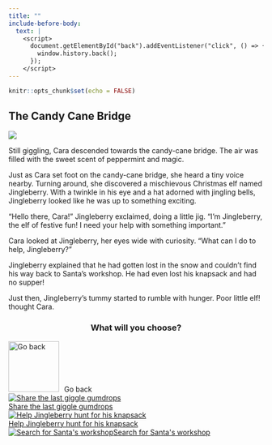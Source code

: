 ```yaml
---
title: ""
include-before-body:
  text: |
    <script>
      document.getElementById("back").addEventListener("click", () => {
        window.history.back();
      });
    </script>
---
```


```r
knitr::opts_chunk$set(echo = FALSE)
```

:::::: {.scenario .column-screen}

:::: {.column-body .scenario-text}

## The Candy Cane Bridge

::::

::: {.column-body .scenario-image}

![](images/jingleberry.png)

:::

:::: {.column-body .scenario-text}

Still giggling, Cara descended towards the candy-cane bridge. The air was filled with the sweet scent of peppermint and magic.

Just as Cara set foot on the candy-cane bridge, she heard a tiny voice nearby. Turning around, she discovered a mischievous Christmas elf named Jingleberry. With a twinkle in his eye and a hat adorned with jingling bells, Jingleberry looked like he was up to something exciting.

"Hello there, Cara!" Jingleberry exclaimed, doing a little jig. "I'm Jingleberry, the elf of festive fun! I need your help with something important."

Cara looked at Jingleberry, her eyes wide with curiosity. "What can I do to help, Jingleberry?"

Jingleberry explained that he had gotten lost in the snow and couldn't find his way back to Santa's workshop. He had even lost his knapsack and had no supper! 

Just then, Jingleberry's tummy started to rumble with hunger. Poor little elf! thought Cara. 

::::

:::: {.column-body .scenario-image}
::: {style="text-align: center;"}
### What will you choose?
:::

  ```{=html}
<div class="container">

  <div id="back">
  <a href="giggle-gumdrops.html"><img src="images/back.png" alt="Go back" style="width: 100px; height: 100px; margin-right: 10px;"></a>Go back
  </div>
  
  <div class="options">
  <div class="option">
  <a href="share-gumdrops.html"><img src="images/giggle-gumdrops.png" alt="Share the last giggle gumdrops"><div>Share the last giggle gumdrops</div></a>
  </div>
  
  <div class="option">
  <a href="index.html"><img src="images/forest-path.png" alt="Help Jingleberry hunt for his knapsack"><div>Help Jingleberry hunt for his knapsack</div></a>
  </div>
  
  <div class="option">
  <a href="santas-workshop.html"><img src="images/santas-workshop.png" alt="Search for Santa's workshop"<div>Search for Santa's workshop</div></a>
  </div>
  
  </div>
  ```

::::




::::::
